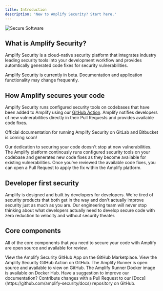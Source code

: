 ```yaml
---
title: Introduction
description: 'New to Amplify Security? Start here.'
---
```


<img
  src="/images/secure-software.png"
  alt="Secure Software"
/>

## What is Amplify Security?

Amplify Security is a cloud-native security platform that integrates industry leading security tools
into your development workflow and provides automtically generated code fixes for security vulnerabilities.

<Note>Amplify Security is currently in beta. Documentation and application functionality may change frequently.</Note>

## How Amplify secures your code

Amplify Security runs configured security tools on codebases that have been added to Amplify using
our [GitHub Action](https://github.com/amplify-security/runner-action). Amplify notifies developers 
of new vulnerabilities directly in their Pull Requests and provides available code fixes.

<Tip>Official documentation for running Amplify Security on GitLab and Bitbucket is coming soon!</Tip>

Our dedication to securing your code doesn't stop at new vulnerabilities. The Amplify
platform continously runs configured security tools on your codebase and generates new code fixes
as they become available for existing vulnerabilities. Once you've reviewed the available code fixes, 
you can open a Pull Request to apply the fix within the Amplify platform.

## Developer first security

Amplify is designed and built by developers for developers. We're tired of security products that both
get in the way and don't actually improve security just as much as you are. Our engineering team will
never stop thinking about what developers actually need to develop secure code with zero reduction to
velocity and without security theater.

## Core components

All of the core components that you need to secure your code with Amplify are open source and 
available for review.

<CardGroup cols={2}>
  <Card
    title="GitHub App"
    icon="code-simple"
    href="https://github.com/apps/amplify-security"
  >
    View the Amplify Security GitHub App on the GitHub Marketplace.
  </Card>
  <Card
    title="GitHub Action"
    icon="circle-play"
    href="https://github.com/marketplace/actions/amplify-runner-action"
  >
    View the Amplify Security GitHub Action on GitHub.
  </Card>
  <Card
    title="Amplify Runner"
    icon="terminal"
    href="https://github.com/amplify-security/runner"
  >
    The Amplify Runner is open source and available to view on GitHub.
  </Card>
  <Card
    title="Docker Image"
    icon="ship"
    href="https://hub.docker.com/r/amplifysecurity/runner"
  >
    The Amplify Runner Docker image is available on Docker Hub.
  </Card>
</CardGroup>

<Info>
  Have a suggestion to improve our documentation? Contribute changes with a Pull Request to our 
  [Docs](https://github.com/amplify-security/docs) repository on GitHub.
</Info>
